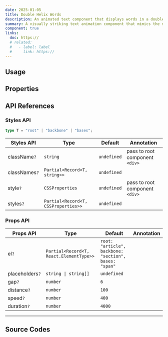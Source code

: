 ```yaml
---
date: 2025-01-05
title: Double Helix Words
description: An animated text component that displays words in a double-helix style motion, ideal for dynamic headlines or creative effects.
summary: A visually striking text animation component that mimics the motion of a double helix.
component: true
links:
  doc: https://
  # related:
  #   - label: label
  #     link: https://
---
```


## Usage

<DoubleHelixWordsDemosUsage />

## Properties

<DoubleHelixWordsDemosConfigurator />

## API References

### Styles API

```ts
type T = "root" | "backbone" | "bases";
```

| Styles API    | Type                                | Default     | Annotation                     |
| ------------- | ----------------------------------- | ----------- | ------------------------------ |
| className`?`  | `string`                            | `undefined` | pass to root component `<div>` |
| classNames`?` | `Partial<Record<T, string>>`        | `undefined` |                                |
| style`?`      | `CSSProperties`                     | `undefined` | pass to root component `<div>` |
| styles`?`     | `Partial<Record<T, CSSProperties>>` | `undefined` |                                |

### Props API

| Props API       | Type                                    | Default                                               | Annotation |
| --------------- | --------------------------------------- | ----------------------------------------------------- | ---------- |
| el`?`           | `Partial<Record<T, React.ElementType>>` | `root: "article", backbone: "section", bases: "span"` |            |
| placeholders`?` | `string \| string[]`                    | `undefined`                                           |            |
| gap`?`          | `number`                                | `6`                                                   |            |
| distance`?`     | `number`                                | `100`                                                 |            |
| speed`?`        | `number`                                | `400`                                                 |            |
| duration`?`     | `number`                                | `4000`                                                |            |

---

## Source Codes

<SourceCodes name="double-helix-words" />
